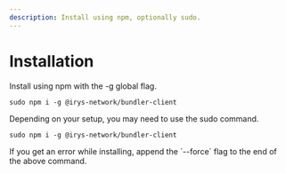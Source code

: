 ```yaml
---
description: Install using npm, optionally sudo.
---
```




# Installation

Install using npm with the -g global flag. 

```console
sudo npm i -g @irys-network/bundler-client
```

Depending on your setup, you may need to use the sudo command.

```console
sudo npm i -g @irys-network/bundler-client
```

<Callout type="info" emoji="ℹ️">
	If you get an error while installing, append the `--force` flag to the end of the above command.
</Callout>
